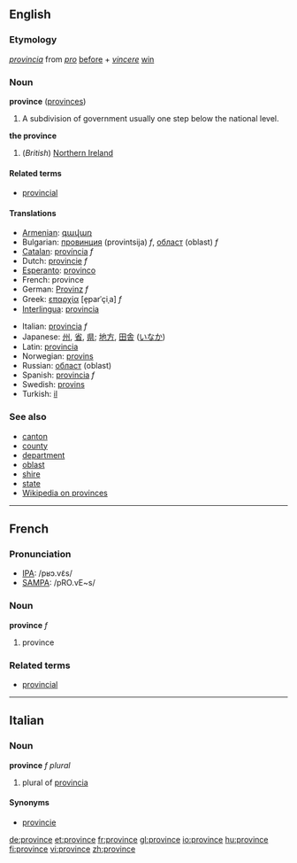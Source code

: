 ==English==

===Etymology===
{{L.}} ''[[provincia]]'' from ''[[pro]]'' [[before]] + ''[[vincere]]'' [[win]]

===Noun===
'''province''' ([[provinces]])
# A subdivision of government usually one step below the national level.

'''the province'''
#(''British'') [[Northern Ireland]]

====Related terms====
*[[provincial]]

====Translations====
{{top}}
*[[Armenian]]: [[գավառ]] 
*Bulgarian: [[провинция]] (provintsija) ''f'', [[област]] (oblast) ''f''
*[[Catalan]]: [[província]] ''f''
*Dutch: [[provincie]] ''f''
*[[Esperanto]]: [[provinco]]
*French: province
*German: [[Provinz]] ''f''
*Greek: [[επαρχία]] [e̞parˈçiˌa] ''f''
*[[Interlingua]]: [[provincia]]
{{mid}}
*Italian: [[provincia]] ''f''
*Japanese: [[州]], [[省]], [[県]]; [[地方]], [[田舎]] ([[いなか]])
*Latin: [[provincia]]
*Norwegian: [[provins]] {{m}}
*Russian: [[област]] (oblast)
*Spanish: [[provincia]] ''f''
*Swedish: [[provins]]
*Turkish: [[il]]
{{bottom}}

===See also===
*[[canton]]
*[[county]]
*[[department]]
*[[oblast]]
*[[shire]]
*[[state]]
*[[w:Province|Wikipedia on provinces]]

----

==French==

===Pronunciation===
*[[w:IPA|IPA]]: /pʁɔ.vɛ̃s/
*[[w:SAMPA|SAMPA]]: /pRO.vE~s/

===Noun===
'''province''' ''f''

# province

===Related terms===
*[[provincial]]

----

==Italian==
===Noun===
'''province''' ''f plural''

# plural of [[provincia]]

====Synonyms====
*[[provincie]]

[[de:province]]
[[et:province]]
[[fr:province]]
[[gl:province]]
[[io:province]]
[[hu:province]]
[[fi:province]]
[[vi:province]]
[[zh:province]]